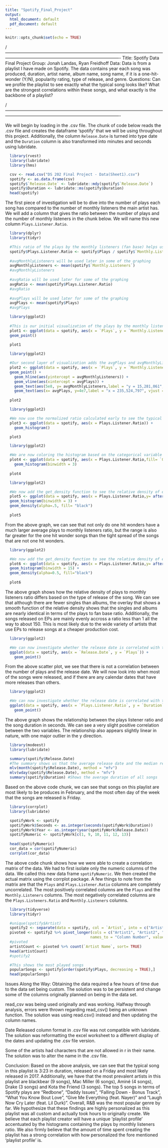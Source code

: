 ```yaml
---
title: "Spotify_Final_Project"
output:
  html_document: default
  pdf_document: default
---
```


```r
knitr::opts_chunk$set(echo = TRUE)
```
/-------------------------------------------------------------------------------------------------------------------------------------------------------------------------------------------
Title: Spotify Data Final Project
Group: Jonah Landas, Ryan Freidhoff
Data: Data is from a playlist I have made on Spotify. The data contains year each song was produced, duration, artist name, album name, song name, if it is a one-hit-wonder (Y/N), popularity rating, type of release, and genre.
Questions: Can we profile the playlist to see exactly what the typical song looks like? What are the strongest correlations within these songs, and what exactly is the backbone of a playlist?

/-------------------------------------------------------------------------------------------------------------------------------------------------------------------------------------------



We will begin by loading in the .csv file. The chunk of code below reads the .csv file and creates the dataframe 'spotify' that we will be using throughout this project. Additionally, the column `Release.Date` is turned into type date and the `Duration` column is also transformed into minutes and seconds using lubridate.

```r
  library(rvest)
  library(lubridate)
  library(hms)

  csv <- read.csv("DS 202 Final Project - Data(Sheet1).csv")
  spotify <- as.data.frame(csv)
  spotify$`Release.Date` <- lubridate::mdy(spotify$`Release.Date`)
  spotify$Duration <- lubridate::ms(spotify$Duration)
  head(spotify)
```

The first piece of investigation will be to dive into the number of plays each song has compared
to the number of monthly listeners the main artist has. We will add a column that gives the ratio
between the number of plays and the number of monthly listeners in the chunk below. We will name
this new column `Plays.Listener.Ratio`.

```r
  library(dplyr)
  library(tidyr)

  #This ratio of the plays by the monthly listeners (fan base) helps us normalize the values
  spotify$Plays.Listener.Ratio <- spotify$Plays / spotify$`Monthly.Listeners`
  
  #avgMonthlyListeners will be used later in some of the graphing
  avgMonthlyListeners <- mean(spotify$`Monthly.Listeners`)
  #avgMonthlyListeners
  
  #avgRatio will be used later for some of the graphing
  avgRatio <- mean(spotify$Plays.Listener.Ratio)
  #avgRatio
  
  #avgPlays will be used later for some of the graphing
  avgPlays <- mean(spotify$Plays)
  #avgPlays
```

```r
  library(ggplot2)
  
  #This is our initial visualization of the plays by the monthly listeners in the form of a scatter plot
  plot1 <- ggplot(data = spotify, aes(x = `Plays`, y = `Monthly.Listeners`)) +
  geom_point() 
  
  plot1
```

```r
  library(ggplot2)

  #Our second layer of visualization adds the avgPlays and avgMonthlyListeners to the graph
  plot2 <- ggplot(data = spotify, aes(x = `Plays`, y = `Monthly.Listeners`)) +
  geom_point() +
    geom_hline(aes(yintercept = avgMonthlyListeners)) +
    geom_vline(aes(xintercept = avgPlays)) +
    geom_text(aes(5e8, y= avgMonthlyListeners,label = "y = 15,281,061", vjust = -0.5)) +
    geom_text(aes(x= avgPlays, y=4e7,label = "x = 235,524,797", vjust = 1.5, angle = 90))
  
  plot2
```

```r
  library(ggplot2)

  #We now use the normalized ratio calculated early to see the typical tatio of plays to fan base in this histogram
  plot3 <- ggplot(data = spotify, aes(x = Plays.Listener.Ratio)) +
    geom_histogram()

  plot3
```

```r
  library(ggplot2)

  #We are now coloring the histogram based on the categorical variable of whether it is a one hit wonder
  plot4 <- ggplot(data = spotify, aes(x = Plays.Listener.Ratio,fill= `One.Hit.Wonder..Y.N.`, color= `One.Hit.Wonder..Y.N.`)) +
    geom_histogram(binwidth = 3)
  
  plot4
```


```r
  library(ggplot2)

  #We now add the get_density function to see the relative density of each ratio in terms of one hit wonder column
  plot5 <- ggplot(data = spotify, aes(x = Plays.Listener.Ratio,y= after_stat(density) ,fill= `One.Hit.Wonder..Y.N.`, color= `One.Hit.Wonder..Y.N.`)) +
  geom_histogram(binwidth = 3) +
  geom_density(alpha=.5, fill= "black")
  
  plot5
```

From the above graph, we can see that not only do one hit wonders have a much larger average plays to monthly listeners ratio, but the range is also far greater for the one hit wonder songs than the tight spread of the songs that are not one hit wonders.


```r
  library(ggplot2)

  #We now add the get_density function to see the relative density of each ratio in terms of release type column
  plot6 <- ggplot(data = spotify, aes(x = Plays.Listener.Ratio,y= after_stat(density) ,fill= `Type.of.Release`, color= `Type.of.Release`)) +
  geom_histogram(binwidth = 15) +
  geom_density(alpha=0.5, fill="black")
  
  plot6
```

The above graph shows how the relative density of plays to monthly listeners ratio differs based on the type of release of the song. We can see that although there are fewer singles than albums, the overlay that shows a smooth function of the relative density shows that the singles and albums are nearly identical in terms of the plays to fan base ratio. Additionally, the songs released on EPs are mainly evenly accross a ratio less than 1 all the way to about 150. This is most likely due to the wide variety of artists that use EPs to release songs at a cheaper production cost.

```r
  library(ggplot2)

  #We can now investigate whether the release date is correlated with the number of plays
  ggplot(data = spotify, aes(x = `Release.Date`, y = `Plays`)) +
    geom_point()
```
From the above scatter plot, we see that there is not a correlation between the number of plays and the release date. We will now look into when most of the songs were released, and if there are any calendar dates that have more releases than others.

```r
  library(ggplot2)

  #We can now investigate whether the release date is correlated with the number of plays
  ggplot(data = spotify, aes(x = `Plays.Listener.Ratio`, y = `Duration`)) +
    geom_point()
```

The above graph shows the relationship between the plays listener ratio and the song duration in seconds. We can see a very slight positive correlation between the two variables. The relationship also appears slightly linear in nature, with one major outlier in the y direction.


```r
  library(modeest)
  library(lubridate)

  summary(spotify$Release.Date)
  #The summary shows us that the average release date and the median release date are both in 2017 which agrees with the above scatter plot. The oldest song on this playlist is from 2001 and the most recent is from late 2020.
  mlv(month(spotify$Release.Date), method = "mfv")
  mlv(wday(spotify$Release.Date), method = "mfv")
  summary(spotify$Duration) #Shows the average duration of all songs
```

Based on the above code chunk, we can see that songs on this playlist are most likely to be produces in February, and the most often day of the week that the songs are released is Friday.

```r
  library(corrplot)
  library(lubridate)

  spotifyWork <- spotify
  spotifyWork$Seconds <- as.integer(seconds(spotifyWork$Duration))
  spotifyWork$Year <- as.integer(year(spotifyWork$Release.Date))
  spotifyNumeric <- spotifyWork[c(1, 9, 10, 11, 12, 13)]
  
  head(spotifyNumeric)
  cor_data = cor(spotifyNumeric)
  corrplot(cor_data)
```

The above code chunk shows how we were able to create a correlation matrix of the data. We had to first isolate only the numeric columns of the data. We called this new data frame `spotifyNumeric`. We then created the actual matrix using the corrplot package. A few things to note from the matrix are that the `Plays` and `Plays.Listener.Ratio` columns are completely uncorrelated. The most positively correlated columns are the `Plays` and the `Monthly.Listeners` columns. The most negatively correlated columns are the `Plays.Listeners.Ratio` and `Monthly.Listeners` columns.

```r
  library(tidyverse)
  library(tidyr)

  #unique(spotify$Artist)
  spotify2 <- separate(data = spotify, col = `Artist`, into = c("Artist1", "Artist2", "Artist3", "Artist4"), sep= ",")
  pivoted <- spotify2 %>% pivot_longer(cols = c("Artist1", "Artist2", "Artist3", "Artist4"), 
                                      names_to = "Column Number", values_to = "Artist Name")
  #pivoted
  artistCount <- pivoted %>% count(`Artist Name`, sort= TRUE)
  head(artistCount)
  #spotify2
```

```r

  #This shows the most played songs
  popularSongs <- spotify[order(spotify$Plays, decreasing = TRUE),]
  head(popularSongs)
```

Issues Along the Way:
Obtaining the data required a few hours of time due to the data set being custom. The solution was to be persistent and change some of the columns originally planned on being in the data set.

read_csv was being used originally and was working. Halfway through analysis, errors were thrown regarding read_csv() being an unknown function. The solution was using read.csv() instead and then updating the column names.

Date Released column format in .csv file was not compatible with lubridate. The solution was reformatting the excel worksheet to a different display of the dates and updating the .csv file version.

Some of the artists had characters that are not allowed in r in their name. The solution was to alter the name in the .csv file.



Conclusion: Based on the above analysis, we can see that the typical song in this playlist is 3:23 in duration, released on a Friday and most likely released in 2017. Additionally, we have that the most prevalent artists in this playlist are blackbear (9 songs), Mac Miller (6 songs), Aminé (4 songs), Drake (3 songs) and Kota the Friend (3 songs). The top 5 songs in terms of Spotify plays are "Redbone", "Daddy Issues", "Falling Down - Bonus Track", "What You Know Bout Love", "Give Me Everything (feat. Nayer)" and "Laugh Now Cry Later (feat. Lil Durk)". Overall, R&B was the most popular genre by far. We hypothesize that these findings are highly personalized as this playlist was all custom and actually took hours to originally create. We believe that each playlist creator will have a unique 'playlist profile' accentuated by the histograms containing the plays by monthly listeners ratio. We also firmly believe that the amount of time spent creating the playlist has a strong correlation with how personalized the fore mentioned 'playlist profile' is.

